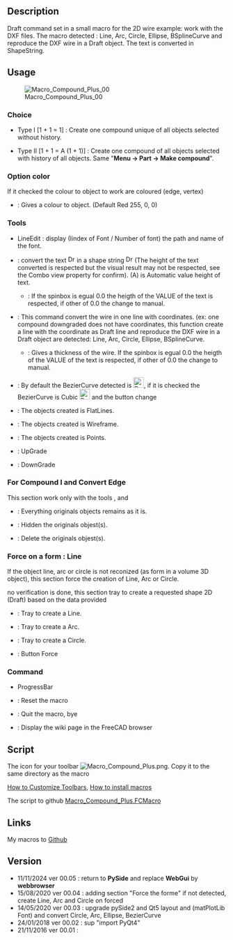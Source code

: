 <languages/>
<translate>

<!--T:1-->
{{Macro
|Name=Macro Compound Plus
|Description=Draft command set in a small macro for the 2D wire example: work with the DXF files. The macro detected : Line, Arc, Circle, Ellipse, BSplineCurve and reproduce the DXF wire in a Draft object. The text is converted in ShapeString.
|Author=Mario52
|Version=00.05
|Date=2024-11-11
|FCVersion= 0.21.2 and more
|Download=[https://wiki.freecad.org/images/f/fd/Macro_Compound_Plus.png ToolBar Icon]
}}

==Description== <!--T:11-->

<!--T:12-->
Draft command set in a small macro for the 2D wire example: work with the DXF files. The macro detected : Line, Arc, Circle, Ellipse, BSplineCurve and reproduce the DXF wire in a Draft object. The text is converted in ShapeString.

<!--T:21-->
{{Codeextralink|https://gist.githubusercontent.com/mario52a/7be361a8c489deec918f664fdcfc4394/raw/2d12268123cbd38a3fba10fff1c7f35837cd3325/Macro_Compound_Plus.FCMacro}}

==Usage== <!--T:2-->

<!--T:10-->
[[File:Macro Compound Plus 00.png|Macro_Compound_Plus_00]]

===Choice=== <!--T:22-->

<!--T:3-->
*{{Button|[[Image:Part_Compound.svg|16px]] Compound I}} Type I [1 + 1 = 1] : Create one compound unique of all objects selected without history.
*{{Button|[[Image:Part_Compound.svg|16px]] Compound II}} Type II [1 + 1 = A (1 + 1)] : Create one compound of all objects selected with history of all objects. Same "'''Menu → Part → Make compound'''".

==={{CheckBox}} Option color=== <!--T:23-->

<!--T:13-->
If it {{CheckBox}} checked the colour to object to work are coloured (edge, vertex) 
*{{Button|{{ColoredText|#ff0000|[[Image:Workbench_Image.svg|16px]] Color}} }} : Gives a colour to object. (Default Red 255, 0, 0)

===Tools=== <!--T:24-->

<!--T:14-->
* LineEdit : display (Iindex of Font / Number of font) the path and name of the font.
*{{Button|[[File:Draft_Text.svg|16px]] Convert Text (A)}} : convert the text  [[File:Draft_Text.svg|16px]] in a shape string [[File:Draft_ShapeString.svg|16px]] (The height of the text converted is respected but the visual result may not be respected, see the Combo view property for confirm). (A) is Automatic value height of text.
**{{SpinBox|0,00 Auto}} : If the spinbox is egual 0.0 the heigth of the VALUE of the text is respected, if other of 0.0 the {{Button|[[File:Draft_Text.svg|16px]] Convert Text (A)}} change to {{Button|[[File:Draft_Text.svg|16px]] Convert Text (M)}} manual.

<!--T:15-->
*{{Button|[[File:Draft_Line.svg|16px]] Convert Wire (A)}} : This command convert the wire in one line with coordinates. (ex: one compound downgraded does not have coordinates, this function create a line with the coordinate as Draft line and reproduce the DXF wire in a Draft object are detected: Line, Arc, Circle, Ellipse, BSplineCurve. 
**{{SpinBox|0,00 Auto}} : Gives a thickness of the wire. If the spinbox is egual 0.0 the heigth of the VALUE of the text is respected, if other of 0.0 the {{Button|[[Image:Draft_Line.svg|16px]] Convert Wire (A)}} change to {{Button|Convert Wire (M)}} manual.
*{{CheckBox|[[Image:Draft_BezCurve.svg|16px]] BezierCurve}} : By default the BezierCurve detected is [[Image:Draft_BezCurve.svg|24px]], if it is checked the BezierCurve is Cubic [[Image:Draft_CubicBezCurve.svg|24px]] and the button change {{CheckBox|TRUE|[[Image:Draft_CubicBezCurve.svg|16px]] Cubic BezierCurve}}

<!--T:16-->
*{{RadioButton|TRUE|[[Image:Std_DrawStyleFlatLines.svg|16px]] FlatLines}} : The objects created is FlatLines.
*{{RadioButton|[[Image:Std_DrawStyleWireFrame.svg|16px]] Wireframe}} : The objects created is Wireframe.
*{{RadioButton|[[Image:Std_DrawStylePoints.svg|16px]] Points}} : The objects created is Points.
*{{Button|[[File:Draft_Upgrade.svg|16px]] UpGrade}} : UpGrade 
*{{Button|[[File:Draft_Downgrade.svg|16px]] DownGrade}} : DownGrade

===For Compound I and Convert Edge=== <!--T:25-->

<!--T:4-->
This section work only with the tools {{Button|[[Image:Part_Compound.svg|16px]] Compound I}},  {{Button|[[File:Draft_Text.svg|16px]] Convert Text (A)}} and {{Button|[[File:Draft_Line.svg|16px]] Convert Wire (A)}}
*{{RadioButton|TRUE|None}} : Everything originals objects remains as it is.
*{{RadioButton|Hidden original objest(s)}} : Hidden the originals objest(s).
*{{RadioButton|Delete original objest(s)}} : Delete the originals objest(s).

===Force on a form : Line=== <!--T:26-->

<!--T:18-->
If the object line, arc or circle is not reconized (as form in a volume 3D object), this section force the creation of Line, Arc or Circle.

<!--T:19-->
no verification is done, this section tray to create a requested shape 2D (Draft) based on the data provided

<!--T:20-->
*{{RadioButton|TRUE|[[Image:Draft_Line.svg|16px]] Lines}} : Tray to create a Line.
*{{RadioButton|[[Image:Draft_Arc.svg|16px]] Arc}} : Tray to create a Arc.
*{{RadioButton|[[Image:Draft_Circle.svg|16px]] Circle}} : Tray to create a Circle.
*{{Button|[[Image:Draft_Line.svg|16px]] Force on : Line}} : Button Force

===Command=== <!--T:27-->

<!--T:17-->
*ProgressBar
*{{Button|Reset}} : Reset the macro
*{{Button|Quit}} : Quit the macro, bye
*{{Button|Help}} : Display the wiki page in the FreeCAD browser

==Script== <!--T:28-->

<!--T:5-->
The icon for your toolbar [[File:Macro Compound Plus.png]]. Copy it to the same directory as the macro  

<!--T:6-->
[[Customize_Toolbars|How to Customize Toolbars]],  [[How_to_install_macros|How to install macros]]

<!--T:7-->
The script to github [https://gist.github.com/mario52a/7be361a8c489deec918f664fdcfc4394 Macro_Compound_Plus.FCMacro]

==Links== <!--T:29-->

<!--T:8-->
My macros to [https://gist.github.com/mario52a Github]

==Version== <!--T:30-->

<!--T:9-->
*11/11/2024 ver 00.05 : return to '''PySide''' and replace '''WebGui''' by '''webbrowser'''
*15/08/2020 ver 00.04 : adding section "Force the forme" if not detected, create Line, Arc and Circle on forced
*14/05/2020 ver 00.03 : upgrade pySide2 and Qt5 layout and (matPlotLib Font) and convert Circle, Arc, Ellipse, BezierCurve
*24/01/2018 ver 00.02 : sup "import PyQt4"
*21/11/2016 ver 00.01 :


</translate>